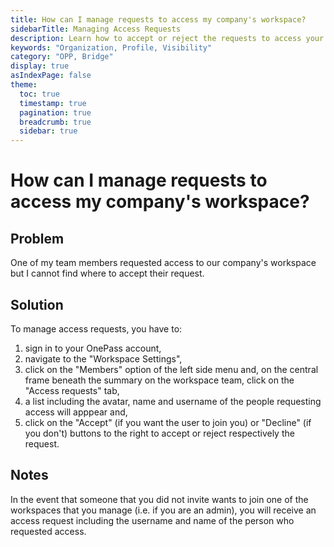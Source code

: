 ```yaml
---
title: How can I manage requests to access my company's workspace?
sidebarTitle: Managing Access Requests
description: Learn how to accept or reject the requests to access your company's workspace.
keywords: "Organization, Profile, Visibility"
category: "OPP, Bridge"
display: true
asIndexPage: false
theme: 
  toc: true
  timestamp: true
  pagination: true
  breadcrumb: true
  sidebar: true
---
```


# How can I manage requests to access my company's workspace?

## Problem

One of my team members requested access to our company's workspace but I cannot find where to accept their request.

## Solution

To manage access requests, you have to:
1. sign in to your OnePass account,
2. navigate to the "Workspace Settings",
3. click on the "Members" option of the left side menu and, on the central frame beneath the summary on the workspace team, click on the "Access requests" tab,
4. a list including the avatar, name and username of the people requesting access will apppear and,
5. click on the "Accept" (if you want the user to join you) or "Decline" (if you don't) buttons to the right to accept or reject respectively the request.

## Notes

In the event that someone that you did not invite wants to join one of the workspaces that you manage (i.e. if you are an admin), you will receive an access request including the username and name of the person who requested access.
